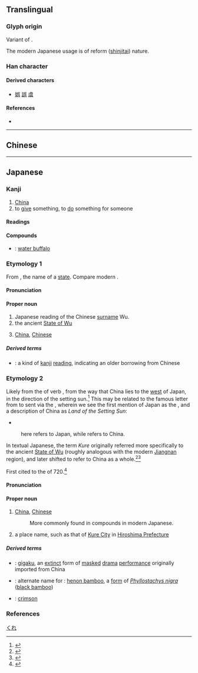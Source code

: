 {{also|吳|県|吴}}
{{character info}}
==Translingual==
{{Han simplified forms|吳|呉|吴}}

===Glyph origin===
Variant of {{l|mul|吳}}.

The modern Japanese usage is of reform ([[shinjitai]]) nature.

===Han character===
{{Han char|rn=30|rad=口|as=04|sn=7|four=|canj=RVNC|ids=⿳⿺𠃑口一八(GJ),⿱⿳口𠃑一八(T)}}

====Derived characters====
* [[娯]] [[誤]] [[虞]]

====References====
* {{Han ref|kx=0181.191|dkj=03365|hdz=10595.081|uh=5449|ud=21577}}

----

==Chinese==
{{zh-see|吳|v}}

----

==Japanese==

===Kanji===
{{ja-kanji|grade=c|rs=口04}} <!-- No corresponding kyūjitai character as 吳 (U+5433) lacks JIS support -->

# [[China]]
# to [[give]] something, to [[do]] something for someone

====Readings====
{{ja-readings
|goon=ぐ
|kanon=ご
|kun=くれ-, く-れる
}}

====Compounds====
* {{ja-r|呉%牛|ご%ぎゅう}}: [[water buffalo]]

===Etymology 1===
{{ja-kanjitab|yomi=kanon|ご}}
From {{bor|ja|ltc|-|sort=ご}} {{ltc-l|吳}}, the name of a [[state]]. Compare modern {{cog|cmn|-}} {{zh-l|吳|tr=Wú}}.

====Pronunciation====
{{ja-pron|ご}}

====Proper noun====
{{ja-pos|proper|ご}}

# Japanese reading of the Chinese [[surname]] Wu.
# the ancient [[w:Wu (state)|State of Wu]]
# {{lb|ja|mainly|compounds}} [[China]], [[Chinese]]

=====Derived terms=====
* {{ja-r|呉%音|ご%おん}}: a kind of [[kanji]] [[reading]], indicating an older borrowing from Chinese

===Etymology 2===
{{ja-kanjitab|yomi=k|くれ}}

Likely from the {{m|ja|連用形|tr=ren'yōkei||continuative or stem form}} of verb {{m|ja|暮れる|tr=kureru||to set (''said of the sun or moon''), to get dark}}, from the way that China lies to the [[west]] of Japan, in the direction of the setting sun.<ref name="KDJ">{{R:Kokugo Dai Jiten}}</ref>  This may be related to the famous letter from {{w|Prince Shōtoku}} to {{w|Emperor Yang of Sui}} sent via the {{w|Japanese missions to Sui China|Japanese mission to Sui China in 607}}, wherein we see the first mention of Japan as the {{m|en|Land of the Rising Sun}}, and a description of China as ''Land of the Setting Sun'':

* {{m|zh||日出處天子致書日沒處天子無恙云云}}
: {{m|zh|[[日]][[出]][[處]]|lit=sun + emerge + place}} here refers to Japan, while {{m|zh|[[日]][[沒]][[處]]|lit=sun + sink + place}} refers to China.

In textual Japanese, the term ''Kure'' originally referred more specifically to the ancient [[w:Wu (state)|State of Wu]] (roughly analogous with the modern [[w:Jiangnan|Jiangnan]] region), and later shifted to refer to China as a whole.<ref name="KDJ">{{R:Kokugo Dai Jiten}}</ref><ref name="DJR">{{R:Daijirin}}</ref>

First cited to the ''{{w|Nihon Shoki}}'' of 720.<ref name="KDJ2">{{R:Nihon Kokugo Daijiten 2}}</ref>

====Pronunciation====
{{ja-pron|くれ}}

====Proper noun====
{{ja-pos|くれ|proper}}

# {{lb|ja|sort=くれ|archaic}} [[China]], [[Chinese]]
#: More commonly found in compounds in modern Japanese.
# a place name, such as that of [[w:Kure,_Hiroshima|Kure City]] in [[w:Hiroshima_Prefecture|Hiroshima Prefecture]]

=====Derived terms=====
{{der-top}}
* {{ja-r|呉%楽|くれ%がく}}: [[w:Gigaku|gigaku]], an [[extinct]] form of [[masked]] [[drama]] [[performance]] originally imported from China
* {{ja-r|呉%竹|くれ%たけ}}: alternate name for {{ja-r|淡%竹|は%ちく}}: [[henon bamboo]], a [[form]] of ''[[Phyllostachys nigra]]'' ([[black bamboo]])
* {{ja-r|紅|くれない}}: [[crimson]]
{{der-bottom}}

===References===
<references/>

[[Category:ja:Cities|くれ]]